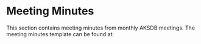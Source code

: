 # Meeting Minutes

This section contains meeting minutes from monthly AKSDB meetings. The meeting minutes template can be found at: